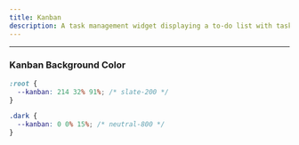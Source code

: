 ```yaml
---
title: Kanban
description: A task management widget displaying a to-do list with task cards, progress bars, due dates, comments, and assigned team members.
---
```


<ComponentPreview src="kanban" />

---

### Kanban Background Color

```css title="css"
:root {
  --kanban: 214 32% 91%; /* slate-200 */
}

.dark {
  --kanban: 0 0% 15%; /* neutral-800 */
}
```
